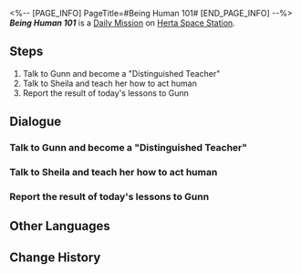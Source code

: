 <%-- [PAGE_INFO]
PageTitle=#Being Human 101#
[END_PAGE_INFO] --%>
{{Stub|Dialogue.}}
{{Mission Infobox
|id            = 3000527
|title         = 
|image         = <!--Mission Being Human 101.png-->
|type          = Daily
|event_name    = 
|chapter       = 
|requirements  = {{subst:void|<!--Unknown: {"Type":"Manual"}-->}}
|summary       = <!--official mission summary from Fate's Atlas-->
|characters    = Gunn; Sheila; Trailblazer
|startLocation = [[Herta Space Station]] - [[Master Control Zone]]
|world         = Herta Space Station
|area          = Master Control Zone
|prev          = 
|next          = 
|rewards       = Credit*5,000
}}
'''''Being Human 101''''' is a [[Daily Mission]] on [[Herta Space Station]].

==Steps==
# Talk to Gunn and become a "Distinguished Teacher"
# Talk to Sheila and teach her how to act human
# Report the result of today's lessons to Gunn

<!--
==Gameplay Notes==

--><!--
==Trial Character==

-->
==Dialogue==
{{Stub Dialogue}}

===Talk to Gunn and become a "Distinguished Teacher"{{subst:void|<!--300052701-->}}===
{{Mission Description|type=daily|location=Master Control Zone|Gunn, the founder of the Department of Galactic Geopolitics, comes to you. He wants you to teach a special student, and you're going to teach her some unique lessons...}}
{{Dialogue Start}}
:{{tx}}
{{Dialogue End}}

===Talk to Sheila and teach her how to act human{{subst:void|<!--300052702-->}}===
{{Mission Description|type=daily|location=Master Control Zone|update|Your student, Sheila, is an android, and you're going to teach her how to act like a human.}}
{{Dialogue Start}}
:{{tx}}
{{Dialogue End}}

===Report the result of today's lessons to Gunn{{subst:void|<!--300052703-->}}===
{{Mission Description|type=daily|location=Master Control Zone|update|Sheila has made remarkable progress in acting human. But you're not sure if Gunn will be satisfied with the result...}}
{{Dialogue Start}}
:{{tx}}
{{Dialogue End}}

==Other Languages==
{{Other Languages
|en   = Being Human 101
|zhs  = 教她做人
|zht  = 教她做人
|ja   = 身の処し方を教える
|ko   = 사람 됨됨이 교육
|es   = {{MC|f=Profesora|m=Profesor}} de la vida
|fr   = Être humain pour les nuls
|ru   = Научите её быть человеком
|th   = ชี้แนะวิถีแห่งมนุษย์
|vi   = Dạy Cô Ấy Cách Làm Người
|de   = Kurs in Menschlichkeit
|id   = Ajari Dia Cara Bertindak
|pt   = Seres Humanos para Idiotas
}}

==Change History==
{{Change History|1.0}}
